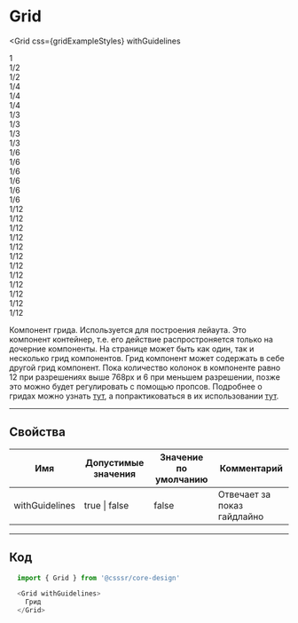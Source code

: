 
# Grid

<Grid
  css={gridExampleStyles}
  withGuidelines
>
  <div css={css`grid-column: 1 / span 12; @media (max-width: 768px) { grid-column: 1 / span 6;}`}>1</div>

  <div css={css`grid-column: 1 / span 6; @media (max-width: 768px) { grid-column: 1 / span 3;}`}>1/2</div>
  <div css={css`grid-column: 7 / span 6; @media (max-width: 768px) { grid-column: 4 / span 3;}`}>1/2</div>

  <div css={css`grid-column: 1 / span 4; @media (max-width: 768px) { display: none; }`}>1/4</div>
  <div css={css`grid-column: 5 / span 4; @media (max-width: 768px) { display: none; }`}>1/4</div>
  <div css={css`grid-column: 9 / span 4; @media (max-width: 768px) { display: none; }`}>1/4</div>

  <div css={css`grid-column: 1 / span 3; @media (max-width: 768px) { grid-column: 1 / span 2; }`}>1/3</div>
  <div css={css`grid-column: 4 / span 3; @media (max-width: 768px) { grid-column: 3 / span 2; }`}>1/3</div>
  <div css={css`grid-column: 7 / span 3; @media (max-width: 768px) { grid-column: 5 / span 2; }`}>1/3</div>
  <div css={css`grid-column: 10 / span 3; @media (max-width: 768px) { display: none; }`}>1/3</div>

  <div css={css`grid-column: 1 / span 2; @media (max-width: 768px) { grid-column: 1 / span 1; }`}>1/6</div>
  <div css={css`grid-column: 3 / span 2; @media (max-width: 768px) { grid-column: 2 / span 1; }`}>1/6</div>
  <div css={css`grid-column: 5 / span 2; @media (max-width: 768px) { grid-column: 3 / span 1; }`}>1/6</div>
  <div css={css`grid-column: 7 / span 2; @media (max-width: 768px) { grid-column: 4 / span 1; }`}>1/6</div>
  <div css={css`grid-column: 9 / span 2; @media (max-width: 768px) { grid-column: 5 / span 1; }`}>1/6</div>
  <div css={css`grid-column: 11 / span 2; @media (max-width: 768px) { grid-column: 6 / span 1; }`}>1/6</div>

  <div css={css`grid-column: 1 / span 1; @media (max-width: 768px) { display: none; }`}>1/12</div>
  <div css={css`grid-column: 2 / span 1; @media (max-width: 768px) { display: none; }`}>1/12</div>
  <div css={css`grid-column: 3 / span 1; @media (max-width: 768px) { display: none; }`}>1/12</div>
  <div css={css`grid-column: 4 / span 1; @media (max-width: 768px) { display: none; }`}>1/12</div>
  <div css={css`grid-column: 5 / span 1; @media (max-width: 768px) { display: none; }`}>1/12</div>
  <div css={css`grid-column: 6 / span 1; @media (max-width: 768px) { display: none; }`}>1/12</div>
  <div css={css`grid-column: 7 / span 1; @media (max-width: 768px) { display: none; }`}>1/12</div>
  <div css={css`grid-column: 8 / span 1; @media (max-width: 768px) { display: none; }`}>1/12</div>
  <div css={css`grid-column: 9 / span 1; @media (max-width: 768px) { display: none; }`}>1/12</div>
  <div css={css`grid-column: 10 / span 1; @media (max-width: 768px) { display: none; }`}>1/12</div>
  <div css={css`grid-column: 11 / span 1; @media (max-width: 768px) { display: none; }`}>1/12</div>
  <div css={css`grid-column: 12 / span 1; @media (max-width: 768px) { display: none; }`}>1/12</div>
</Grid>

Компонент грида. Используется для построения лейаута. Это компонент контейнер, т.e. его
действие распростроняется только на дочерние компоненты. На странице может быть как один,
так и несколько грид компонентов. Грид компонент может содержать в себе другой грид
компонент. Пока количество колонок в компоненте равно 12 при разрешениях выше 768px и 6 при
меньшем разрешении, позже это можно будет регулировать с помощью пропсов. Подробнее о гридах
можно узнать [тут](https://developer.mozilla.org/ru/docs/Web/CSS/CSS_Grid_Layout), а попрактиковаться
в их использовании [тут](https://cssgridgarden.com/#ru).

---------------------------------------
## Свойства
Имя            | Допустимые значения  | Значение по умолчанию | Комментарий
-------------- | -------------------- | --------------------- | ----------------
withGuidelines | true \| false        | false                 | Отвечает за показ гайдлайно

---------------------------------------
## Код
```js
  import { Grid } from '@csssr/core-design'

  <Grid withGuidelines>
    Грид
  </Grid>
```
